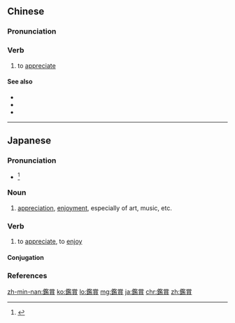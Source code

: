 {{also|鉴赏}}
==Chinese==
{{zh-forms|s=鉴赏|t2=鑒賞|to examine; to inspect|to enjoy; to admire}}

===Pronunciation===
{{zh-pron
|m=jiànshǎng
|c=gaam3 soeng2
|mn=kàm-sióng
|cat=v
}}

===Verb===
{{zh-verb}}

# to [[appreciate]]

====See also====
* {{zh-l|欣賞}}
* {{zh-l|讚賞}}
* {{zh-l|珍惜}}

----

==Japanese==
{{ja-kanjitab|かん|しょう|yomi=o}}

===Pronunciation===
* {{ja-accent-common|h|か|んしょう}}<ref>{{R:NHK Hatsuon}}</ref>

===Noun===
{{ja-noun|かんしょう}}

# [[appreciation]], [[enjoyment]], especially of art, music, etc.

===Verb===
{{ja-verb-suru|tr=trans|かんしょう}}

# to [[appreciate]], to [[enjoy]]

====Conjugation====
{{ja-suru|かんしょう}}

===References===
<references/>

[[zh-min-nan:鑑賞]]
[[ko:鑑賞]]
[[lo:鑑賞]]
[[mg:鑑賞]]
[[ja:鑑賞]]
[[chr:鑑賞]]
[[zh:鑑賞]]